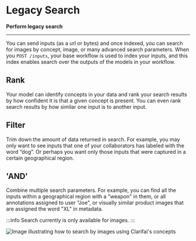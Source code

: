 # Legacy Search

**Perform legacy search**
<hr />

You can send inputs \(as a url or bytes\) and once indexed, you can search for images by concept, image, or many advanced search parameters. When you `POST /inputs`, your base workflow is used to index your inputs, and this index enables search over the outputs of the models in your workflow.

## Rank

Your model can identify concepts in your data and rank your search results by how confident it is that a given concept is present. You can even rank search results by how similar one input is to another input.

## Filter

Trim down the amount of data returned in search. For example, you may only want to see inputs that one of your collaborators has labeled with the word “dog”. Or perhaps you want only those inputs that were captured in a certain geographical region.

## 'AND'

Combine multiple search parameters. For example, you can find all the inputs within a geographical region with a "weapon" in them, or all annotations assigned to user "Joe", or visually similar product images that are assigned the word "XL" in metadata.

:::info
Search currently is only available for images.
:::

![Image illustrating how to search by images using Clarifai&apos;s concepts](/img/illustration-search.png)

